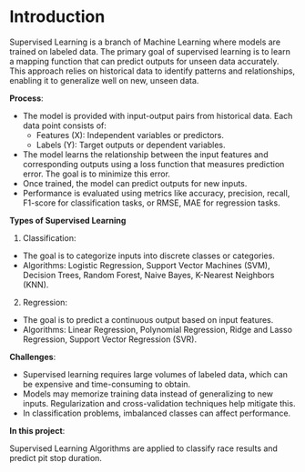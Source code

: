 # Introduction

Supervised Learning is a branch of Machine Learning where models are trained on labeled data. The primary goal of supervised learning is to learn a mapping function that can predict outputs for unseen data accurately. This approach relies on historical data to identify patterns and relationships, enabling it to generalize well on new, unseen data.

**Process**:

-	The model is provided with input-output pairs from historical data. Each data point consists of:
    - Features (X): Independent variables or predictors.
    - Labels (Y): Target outputs or dependent variables.
-	The model learns the relationship between the input features and corresponding outputs using a loss function that measures prediction error. The goal is to minimize this error.
-	Once trained, the model can predict outputs for new inputs.
-	Performance is evaluated using metrics like accuracy, precision, recall, F1-score for classification tasks, or RMSE, MAE for regression tasks.

**Types of Supervised Learning**

1.	Classification:

-	The goal is to categorize inputs into discrete classes or categories.
-	Algorithms: Logistic Regression, Support Vector Machines (SVM), Decision Trees, Random Forest, Naive Bayes, K-Nearest Neighbors (KNN).

2.	Regression:

-	The goal is to predict a continuous output based on input features.
-	Algorithms: Linear Regression, Polynomial Regression, Ridge and Lasso Regression, Support Vector Regression (SVR).

**Challenges**:

-	Supervised learning requires large volumes of labeled data, which can be expensive and time-consuming to obtain.
-	Models may memorize training data instead of generalizing to new inputs. Regularization and cross-validation techniques help mitigate this.
-	In  classification problems, imbalanced classes can affect performance.

**In this project**:

Supervised Learning Algorithms are applied to classify race results and predict pit stop duration.
